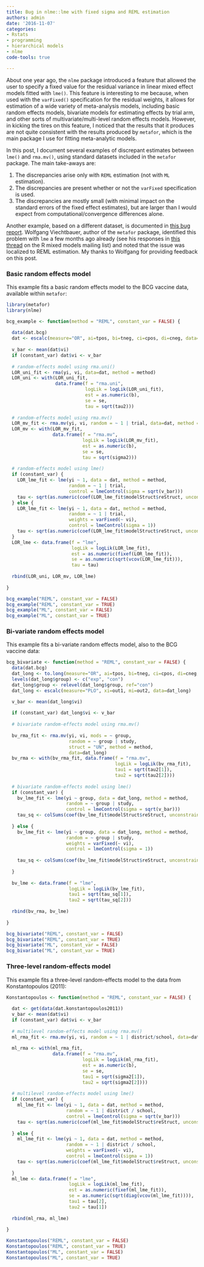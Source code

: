 ```yaml
---
title: Bug in nlme::lme with fixed sigma and REML estimation
authors: admin
date: '2016-11-07'
categories:
- Rstats
- programming
- hierarchical models
- nlme
code-tools: true

---
```


About one year ago, the `nlme` package introduced a feature that allowed the user to specify a fixed value for the residual variance in linear mixed effect models fitted with `lme()`. This feature is interesting to me because, when used with the `varFixed()` specification for the residual weights, it allows for estimation of a wide variety of meta-analysis models, including basic random effects models, bivariate models for estimating effects by trial arm, and other sorts of multivariate/multi-level random effects models. However, in kicking the tires on this feature, I noticed that the results that it produces are not quite consistent with the results produced by `metafor`, which is the main package I use for fitting meta-analytic models. 

In this post, I document several examples of discrepant estimates between `lme()` and `rma.mv()`, using standard datasets included in the `metafor` package. The main take-aways are:

1. The discrepancies arise only with `REML` estimation (not with `ML` estimation). 
2. The discrepancies are present whether or not the `varFixed` specification is used.
3. The discrepancies are mostly small (with minimal impact on the standard errors of the fixed effect estimates), but are larger than I would expect from computational/convergence differences alone.

Another example, based on a different dataset, is documented in [this bug report](https://bugs.r-project.org/bugzilla3/show_bug.cgi?id=16975). Wolfgang Viechtbauer, author of the `metafor` package, identified this problem with `lme` a few months ago already (see his responses in [this thread](https://stat.ethz.ch/pipermail/r-sig-mixed-models/2016q2/024862.html) on the R mixed models mailing list) and noted that the issue was localized to REML estimation. My thanks to Wolfgang for providing feedback on this post.

### Basic random effects model

This example fits a basic random effects model to the BCG vaccine data, available within `metafor`:

```r
library(metafor)
library(nlme)

bcg_example <- function(method = "REML", constant_var = FALSE) {
  
  data(dat.bcg)
  dat <- escalc(measure="OR", ai=tpos, bi=tneg, ci=cpos, di=cneg, data=dat.bcg)
  
  v_bar <- mean(dat$vi)
  if (constant_var) dat$vi <- v_bar
  
  # random-effects model using rma.uni()
  LOR_uni_fit <- rma(yi, vi, data=dat, method = method)
  LOR_uni <- with(LOR_uni_fit, 
                  data.frame(f = "rma.uni", 
                             logLik = logLik(LOR_uni_fit),
                             est = as.numeric(b), 
                             se = se, 
                             tau = sqrt(tau2)))
  
  # random-effects model using rma.mv()
  LOR_mv_fit <- rma.mv(yi, vi, random = ~ 1 | trial, data=dat, method = method)
  LOR_mv <- with(LOR_mv_fit, 
                 data.frame(f = "rma.mv", 
                            logLik = logLik(LOR_mv_fit),
                            est = as.numeric(b), 
                            se = se, 
                            tau = sqrt(sigma2)))
  
  # random-effects model using lme()
  if (constant_var) {
    LOR_lme_fit <- lme(yi ~ 1, data = dat, method = method, 
                       random = ~ 1 | trial,
                       control = lmeControl(sigma = sqrt(v_bar)))
    tau <- sqrt(as.numeric(coef(LOR_lme_fit$modelStruct$reStruct, unconstrained = FALSE)) * v_bar) 
  } else {
    LOR_lme_fit <- lme(yi ~ 1, data = dat, method = method, 
                       random = ~ 1 | trial,
                       weights = varFixed(~ vi),
                       control = lmeControl(sigma = 1))
    tau <- sqrt(as.numeric(coef(LOR_lme_fit$modelStruct$reStruct, unconstrained = FALSE)))
  }
  LOR_lme <- data.frame(f = "lme", 
                        logLik = logLik(LOR_lme_fit),
                        est = as.numeric(fixef(LOR_lme_fit)), 
                        se = as.numeric(sqrt(vcov(LOR_lme_fit))), 
                        tau = tau)
  
  rbind(LOR_uni, LOR_mv, LOR_lme)
  
}

bcg_example("REML", constant_var = FALSE)
bcg_example("REML", constant_var = TRUE)
bcg_example("ML", constant_var = FALSE)
bcg_example("ML", constant_var = TRUE)
```

### Bi-variate random effects model

This example fits a bi-variate random effects model, also to the BCG vaccine data:

```r
bcg_bivariate <- function(method = "REML", constant_var = FALSE) {
  data(dat.bcg)
  dat_long <- to.long(measure="OR", ai=tpos, bi=tneg, ci=cpos, di=cneg, data=dat.bcg)
  levels(dat_long$group) <- c("exp", "con")
  dat_long$group <- relevel(dat_long$group, ref="con")
  dat_long <- escalc(measure="PLO", xi=out1, mi=out2, data=dat_long)

  v_bar <- mean(dat_long$vi)
  
  if (constant_var) dat_long$vi <- v_bar
  
  # bivariate random-effects model using rma.mv()
  
  bv_rma_fit <- rma.mv(yi, vi, mods = ~ group, 
                       random = ~ group | study, 
                       struct = "UN", method = method,
                       data=dat_long)
  bv_rma <- with(bv_rma_fit, data.frame(f = "rma.mv",
                                        logLik = logLik(bv_rma_fit),
                                        tau1 = sqrt(tau2[1]),
                                        tau2 = sqrt(tau2[2])))
  
  # bivariate random-effects model using lme()
  if (constant_var) {
    bv_lme_fit <- lme(yi ~ group, data = dat_long, method = method, 
                      random = ~ group | study,
                      control = lmeControl(sigma = sqrt(v_bar)))
    tau_sq <- colSums(coef(bv_lme_fit$modelStruct$reStruct, unconstrained = FALSE) * matrix(c(1,0,0, 1,2,1), 3, 2)) * v_bar
    
  } else {
    bv_lme_fit <- lme(yi ~ group, data = dat_long, method = method, 
                      random = ~ group | study,
                      weights = varFixed(~ vi),
                      control = lmeControl(sigma = 1))
    
    tau_sq <- colSums(coef(bv_lme_fit$modelStruct$reStruct, unconstrained = FALSE) * matrix(c(1,0,0, 1,2,1), 3, 2))
    
  }
  
  bv_lme <- data.frame(f = "lme",
                       logLik = logLik(bv_lme_fit),
                       tau1 = sqrt(tau_sq[1]),
                       tau2 = sqrt(tau_sq[2]))
  
  rbind(bv_rma, bv_lme)
  
}

bcg_bivariate("REML", constant_var = FALSE)
bcg_bivariate("REML", constant_var = TRUE)
bcg_bivariate("ML", constant_var = FALSE)
bcg_bivariate("ML", constant_var = TRUE)
```

### Three-level random-effects model

This example fits a three-level random-effects model to the data from Konstantopoulos (2011):

```r
Konstantopoulos <- function(method = "REML", constant_var = FALSE) {
  
  dat <- get(data(dat.konstantopoulos2011))
  v_bar <- mean(dat$vi)
  if (constant_var) dat$vi <- v_bar
  
  # multilevel random-effects model using rma.mv()
  ml_rma_fit <- rma.mv(yi, vi, random = ~ 1 | district/school, data=dat, method = method)
  
  ml_rma <- with(ml_rma_fit, 
                 data.frame(f = "rma.mv", 
                            logLik = logLik(ml_rma_fit),
                            est = as.numeric(b), 
                            se = se, 
                            tau1 = sqrt(sigma2[1]), 
                            tau2 = sqrt(sigma2[2])))
  
  # multilevel random-effects model using lme()
  if (constant_var) {
    ml_lme_fit <- lme(yi ~ 1, data = dat, method = method, 
                      random = ~ 1 | district / school,
                      control = lmeControl(sigma = sqrt(v_bar)))
    tau <- sqrt(as.numeric(coef(ml_lme_fit$modelStruct$reStruct, unconstrained = FALSE)) * v_bar)
    
  } else {
    ml_lme_fit <- lme(yi ~ 1, data = dat, method = method, 
                      random = ~ 1 | district / school,
                      weights = varFixed(~ vi),
                      control = lmeControl(sigma = 1))
    tau <- sqrt(as.numeric(coef(ml_lme_fit$modelStruct$reStruct, unconstrained = FALSE)))
    
  }  
  ml_lme <- data.frame(f = "lme",
                       logLik = logLik(ml_lme_fit),
                       est = as.numeric(fixef(ml_lme_fit)),
                       se = as.numeric(sqrt(diag(vcov(ml_lme_fit)))),
                       tau1 = tau[2],
                       tau2 = tau[1])
  
  rbind(ml_rma, ml_lme)
  
}

Konstantopoulos("REML", constant_var = FALSE)
Konstantopoulos("REML", constant_var = TRUE)
Konstantopoulos("ML", constant_var = FALSE)
Konstantopoulos("ML", constant_var = TRUE)
```

